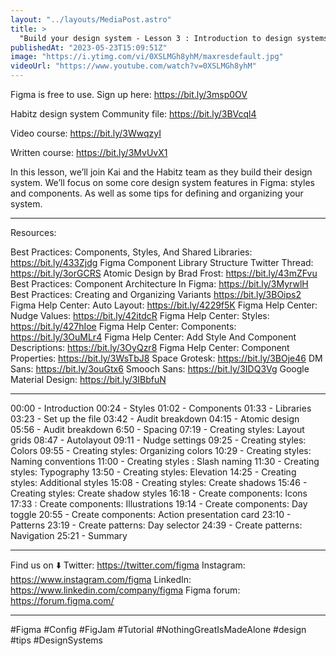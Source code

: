 ```yaml
---
layout: "../layouts/MediaPost.astro"
title: >
  "Build your design system - Lesson 3 : Introduction to design systems"
publishedAt: "2023-05-23T15:09:51Z"
image: "https://i.ytimg.com/vi/0XSLMGh8yhM/maxresdefault.jpg"
videoUrl: "https://www.youtube.com/watch?v=0XSLMGh8yhM"
---
```


Figma is free to use. Sign up here: https://bit.ly/3msp0OV

Habitz design system Community file: https://bit.ly/3BVcql4

Video course: https://bit.ly/3WwqzyI

Written course: https://bit.ly/3MvUvX1

In this lesson, we’ll join Kai and the Habitz team as they build their design system. We’ll focus on some core design system features in Figma: styles and components. As well as some tips for defining and organizing your system.

---

Resources:

Best Practices: Components, Styles, And Shared Libraries: https://bit.ly/433Zjdg
Figma Component Library Structure Twitter Thread: https://bit.ly/3orGCRS
Atomic Design by Brad Frost: https://bit.ly/43mZFvu
Best Practices: Component Architecture In Figma: https://bit.ly/3MyrwlH
Best Practices: Creating and Organizing Variants https://bit.ly/3BOips2
Figma Help Center: Auto Layout: https://bit.ly/4229f5K
Figma Help Center: Nudge Values: https://bit.ly/42itdcR
Figma Help Center: Styles: https://bit.ly/427hIoe
Figma Help Center: Components: https://bit.ly/3OuMLr4
Figma Help Center: Add Style And Component Descriptions: https://bit.ly/3OyQzr8
Figma Help Center: Component Properties: https://bit.ly/3WsTbJ8
Space Grotesk: https://bit.ly/3BOje46
DM Sans: https://bit.ly/3ouGtx6
Smooch Sans: https://bit.ly/3IDQ3Vg
Google Material Design: https://bit.ly/3IBbfuN

---

00:00 - Introduction
00:24 - Styles
01:02 - Components
01:33 - Libraries
03:23 - Set up the file
03:42 - Audit breakdown
04:15 - Atomic design
05:56 - Audit breakdown
6:50 - Spacing
07:19 - Creating styles: Layout grids
08:47 - Autolayout
09:11 - Nudge settings
09:25 - Creating styles: Colors
09:55 - Creating styles: Organizing colors
10:29 - Creating styles: Naming conventions
11:00 - Creating styles : Slash naming
11:30 - Creating styles: Typography
13:50 - Creating styles: Elevation
14:25 - Creating styles: Additional styles
15:08 - Creating styles: Create shadows
15:46 - Creating styles: Create shadow styles
16:18 - Create components: Icons
17:33 : Create components: Illustrations
19:14 - Create components: Day toggle
20:55 - Create components: Action presentation card
23:10 - Patterns
23:19 - Create patterns: Day selector
24:39 - Create patterns: Navigation
25:21 - Summary

---

Find us on ⬇️
Twitter: https://twitter.com/figma
Instagram: https://www.instagram.com/figma
LinkedIn: https://www.linkedin.com/company/figma
Figma forum: https://forum.figma.com/

---

#Figma #Config #FigJam #Tutorial #NothingGreatIsMadeAlone #design #tips #DesignSystems
